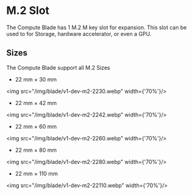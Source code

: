 # M.2 Slot

The Compute Blade has 1 M.2 M key slot for expansion. This slot can be used to for Storage, hardware accelerator, or even a GPU.

## Sizes
The Compute Blade support all M.2 Sizes
- 22 mm × 30 mm

<img src="/img/blade/v1-dev-m2-2230.webp" width={'70%'}/>

- 22 mm × 42 mm

<img src="/img/blade/v1-dev-m2-2242.webp" width={'70%'}/>

- 22 mm × 60 mm

<img src="/img/blade/v1-dev-m2-2260.webp" width={'70%'}/>

- 22 mm × 80 mm

<img src="/img/blade/v1-dev-m2-2280.webp" width={'70%'}/>

- 22 mm × 110 mm

<img src="/img/blade/v1-dev-m2-22110.webp" width={'70%'}/>
